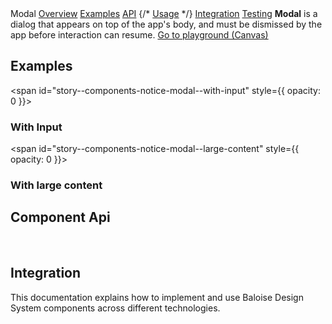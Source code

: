 
<bal-doc-banner id="story--components-notice-modal--basic" status="rebranded,sass">
  Modal
</bal-doc-banner>

<bal-doc-tabs>
  <a href="#story--components-notice-modal--basic">Overview</a>
  <a href="#examples">Examples</a>
  <a href="#component-api">API</a>
  {/* <a href="#usage">Usage</a> */}
  <a href="#integration">Integration</a>
  <a href="#testing">Testing</a>
</bal-doc-tabs>

<bal-doc-lead>
  <b>Modal</b> is a dialog that appears on top of the app's body, and must be dismissed by the app before interaction
  can resume.
</bal-doc-lead>

<Canvas withSource="open" className="has-visible-overflow">
  <Story id="components-notice-modal--basic" />
</Canvas>

<bal-doc-app>
  <bal-button-group class="mb-6" position="center">
    <a class="button is-primary" href="?path=/story/components-notice-modal--basic">
      Go to playground (Canvas)
    </a>
  </bal-button-group>
</bal-doc-app>

## Examples

<span id="story--components-notice-modal--with-input" style={{ opacity: 0 }}></span>

### With Input

<Canvas className="has-visible-overflow">
  <Story id="components-notice-modal--with-input" />
</Canvas>

<span id="story--components-notice-modal--large-content" style={{ opacity: 0 }}></span>

### With large content

<Canvas className="has-visible-overflow">
  <Story id="components-notice-modal--large-content" />
</Canvas>

## Component Api

<Description markdown={readme} />
<Description markdown={modalHeader} />
<Description markdown={modalBody} />

<br />

## Integration

This documentation explains how to implement and use Baloise Design System components across different technologies.

<bal-doc-link-list>
  <a href="?path=/docs/getting-started-html5-overview--page">
    <bal-doc-link-list-item template="html5"></bal-doc-link-list-item>
  </a>
  <a href="?path=/docs/getting-started-vue-overview--page">
    <bal-doc-link-list-item template="vue"></bal-doc-link-list-item>
  </a>
  <a href="?path=/docs/getting-started-angular-overview--page">
    <bal-doc-link-list-item template="angular"></bal-doc-link-list-item>
  </a>
  <a href="?path=/docs/getting-started-react-overview--page">
    <bal-doc-link-list-item template="react"></bal-doc-link-list-item>
  </a>
</bal-doc-link-list>


<Description markdown={testing} />

<bal-doc-github link="/components/notice/bal-modal/stories/bal-modal.docs.mdx"></bal-doc-github>
